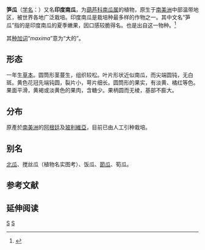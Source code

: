 {{Speciesbox
| image = Cucurbita_maxima_Blanco2.320.png
| genus = Cucurbita
| species = maxima
| authority = [[Duchesne|Duchesne]], 1786
| synonyms ref= {{r|powo}}
| synonyms = {{collapsible list|
*''Cucumis rapallito''{{small| (Carrière) Carrière}}
*''Cucurbita farinae''{{small| Mozz. ex Naudin}}
*''Cucurbita maxima'' var. ''triloba''{{small| Millán}}
*''Cucurbita maxima'' var. ''turgida''{{small| L.H.Bailey}}
*''Cucurbita maxima'' var. ''zapallito''{{small| (Carrière) Millán}}
*''Cucurbita maxima'' var. ''zipinka''{{small| Millán}}
*''Cucurbita pileiformis''{{small| M.Roem.}}
*''Cucurbita rapallito''{{small| Carrière}}
*''Cucurbita sulcata''{{small| Blanco}}
*''Cucurbita turbaniformis''{{small| M.Roem.}}
*''Pepo maximus''{{small| (Duchesne) Peterm.}}
*''Pileocalyx elegans''{{small| Gasp.}}
 }}
}}

'''笋瓜'''（[[学名|学名]]：{{lang|la|''Cucurbita maxima''}}）又名'''印度南瓜'''，为[[葫芦科|葫芦科]][[南瓜属|南瓜属]]的植物，原生于[[南美洲|南美洲]]中部温带地区，被世界各地广泛栽培。{{r|powo|bioinfo}}印度南瓜是栽培种最多样的作物之一。其中文名“笋瓜”指的是印度南瓜的夏季嫩果，因口感较脆得名。{{tsl|en|giant pumpkin|巨型南瓜}}也是出自这一物种。<ref name="morph">{{cite journal|journal= Journal of the American Society for Horticultural Science|title=Morphological and Molecular Diversity of a Collection of ''Cucurbita maxima'' Landraces |last1=Ferriol|first1=María|last2=Picó |first2=Belén|last3=Nuez|first3=Fernando |volume=129|issue=1|pages=60–69|year=2004|doi=10.21273/JASHS.129.1.0060 |doi-access=free}}</ref>

其[[种加词|种加词]]“''maxima''”意为“大的”。

== 形态 ==
一年生[[草本|草本]]。圆筒形茎蔓生，组织较松。叶片形状近似南瓜，而尖端圆钝，无白斑。黄色花冠先端钝圆，裂片小，萼片细长。圆筒形的果实，有淡黄、橘红等色。果面平滑，黄褐或淡黄色的果肉，含糖少。果柄圆而无棱，基部不膨大。{{r|powo|bioinfo}}

{{gallery
|File:Cucurbita maxima subsp. andreana - frutos de varios tipos.jpg|多种印度南瓜果实（阿根廷当地）<ref name="maximadiffspecies">{{cite journal|last=Millán|first=R.|title= Variaciones del zapallito amargo ''Cucurbita andreana'' y el origen de ''Cucurbita maxima''|journal=Revista Argentina de Agronomía|year=1945|volume= 12|pages=86–93|language=es}}</ref> 
|File:Cucurbita maxima 02.JPG|笋瓜的雌花
|File:Cucurbita maxima female flower.jpg|笋瓜的雌花
|File:Cucurbita maxima-2.JPG|笋瓜的雌雄同花
|File:CucurbitaMaxima male flower.jpg|笋瓜的雄花
|File:Cucurbita maxima (3912720346).jpg|笋瓜的花与叶
|File:Cucurbita maxima 03.jpg|笋瓜叶与果实
|File:Cucurbitales - Cucurbita maxima - 4.jpg|发育中的笋瓜果实
|File:Cucurbita maxima 01.JPG|发育中的笋瓜果实
|File:Cucurbita maxima (Musquée de Provence )Cl J Weber02 (23677341455).jpg|笋瓜（成熟果实）
|File:2010. Выставка цветов в Донецке на день города 94.jpg|笋瓜（成熟果实）
|File:Cucurbitales - Cucurbita maxima 1 - 2011.09.02.jpg|笋瓜（成熟果实）
|File:Cucurbita maxima mature fruit peduncle - transverse section and side view.jpg|成熟笋瓜的果柄
|File:Au marché - potiron.JPG|笋瓜果实切片
|File:Zapallo en Chile con cavidad seminal y semillas.jpg|笋瓜果实切面
}}

== 分布 ==
原產於[[南美洲|南美洲]]的[[阿根廷|阿根廷]]及[[玻利維亞|玻利維亞]]，目前已由人工引种栽培。{{r|powo|bioinfo}}

== 别名 ==
[[北瓜|北瓜]]、搅丝瓜（植物名实图考）、饭瓜、[[節瓜|節瓜]]、筍瓜。

== 参考文献 ==
{{reflist|refs=
<ref name="bioinfo">{{cite web| url =http://www.bioinfo.cn/db05/KmzwSpecies.php?action=view&id=7392| title =笋瓜| work =《中国高等植物数据库全库》| publisher =中国科学院微生物研究所| author =昆明植物研究所| accessdate =2009-02-24}}{{dead link|date=2018年4月 |bot=InternetArchiveBot |fix-attempted=yes }}</ref>
<ref name="powo">{{cite web |title=''Cucurbita maxima'' Duchesne |url=http://www.plantsoftheworldonline.org/taxon/urn:lsid:ipni.org:names:30006538-2 |website=''Plants of the World Online'' |publisher=Kew Science |accessdate=2020-11-29 |language=en}}</ref>
}}

== 延伸阅读 ==
{{Wikisource further reading}}

{{Authority control}}
{{Taxonbar}}

[[Category:南瓜属|S]]
[[Category:_1786年描述的植物|S]]